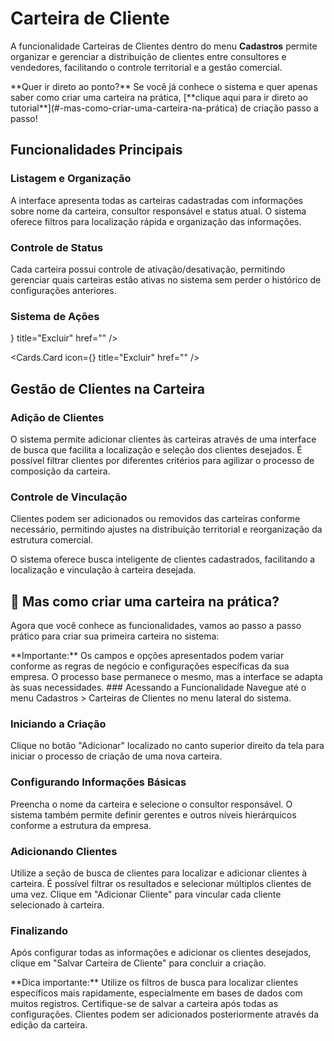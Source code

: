 


# Carteira de  Cliente

A funcionalidade Carteiras de Clientes dentro do menu **Cadastros** permite organizar e gerenciar a distribuição de clientes entre consultores e vendedores, facilitando o controle territorial e a gestão comercial.

<Callout type="success" emoji="🎯">
**Quer ir direto ao ponto?** Se você já conhece o sistema e quer apenas saber como criar uma carteira na prática, [**clique aqui para ir direto ao tutorial**](#-mas-como-criar-uma-carteira-na-prática) de criação passo a passo!
</Callout>

## Funcionalidades Principais

### Listagem e Organização
A interface apresenta todas as carteiras cadastradas com informações sobre nome da carteira, consultor responsável e status atual. O sistema oferece filtros para localização rápida e organização das informações.

### Controle de Status
Cada carteira possui controle de ativação/desativação, permitindo gerenciar quais carteiras estão ativas no sistema sem perder o histórico de configurações anteriores.

### Sistema de Ações
<Cards>
  <Cards.Card
    icon={<FaRegTrashAlt />}
    title="Excluir"
    href=""
    />

  <Cards.Card
    icon={<FaRegTrashAlt />}
    title="Excluir"
    href=""
    />
</Cards>

## Gestão de Clientes na Carteira

### Adição de Clientes

O sistema permite adicionar clientes às carteiras através de uma interface de busca que facilita a localização e seleção dos clientes desejados. É possível filtrar clientes por diferentes critérios para agilizar o processo de composição da carteira.

### Controle de Vinculação

Clientes podem ser adicionados ou removidos das carteiras conforme necessário, permitindo ajustes na distribuição territorial e reorganização da estrutura comercial.

<Callout type="info" emoji="💡">
O sistema oferece busca inteligente de clientes cadastrados, facilitando a localização e vinculação à carteira desejada.
</Callout>

## 🤔 Mas como criar uma carteira na prática?

Agora que você conhece as funcionalidades, vamos ao passo a passo prático para criar sua primeira carteira no sistema:

<Callout type="default" emoji="⚙️">
**Importante:** Os campos e opções apresentados podem variar conforme as regras de negócio e configurações específicas da sua empresa. O processo base permanece o mesmo, mas a interface se adapta às suas necessidades.
</Callout>

<Steps>
### Acessando a Funcionalidade
Navegue até o menu Cadastros > Carteiras de Clientes no menu lateral do sistema.

### Iniciando a Criação
Clique no botão "Adicionar" localizado no canto superior direito da tela para iniciar o processo de criação de uma nova carteira.

### Configurando Informações Básicas

Preencha o nome da carteira e selecione o consultor responsável. O sistema também permite definir gerentes e outros níveis hierárquicos conforme a estrutura da empresa.

### Adicionando Clientes
Utilize a seção de busca de clientes para localizar e adicionar clientes à carteira. É possível filtrar os resultados e selecionar múltiplos clientes de uma vez. Clique em "Adicionar Cliente" para vincular cada cliente selecionado à carteira.

### Finalizando
Após configurar todas as informações e adicionar os clientes desejados, clique em "Salvar Carteira de Cliente" para concluir a criação.

</Steps>

<Callout type="info" emoji="💡">
**Dica importante:** Utilize os filtros de busca para localizar clientes específicos mais rapidamente, especialmente em bases de dados com muitos registros.
</Callout>
<Callout type="warning" emoji="⚠️">
Certifique-se de salvar a carteira após todas as configurações. Clientes podem ser adicionados posteriormente através da edição da carteira.
</Callout>
